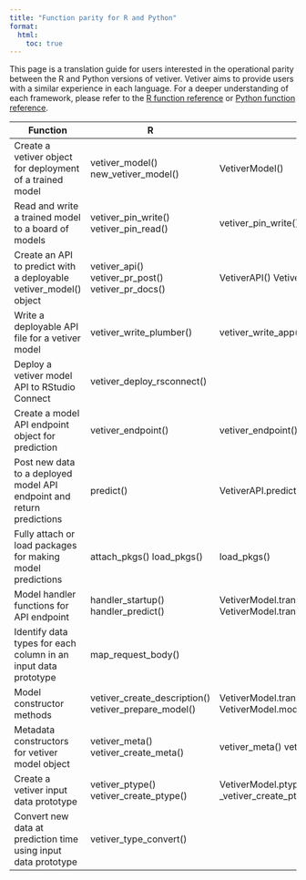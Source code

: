 ```yaml
---
title: "Function parity for R and Python"
format:
  html:
    toc: true
---
```


This page is a translation guide for users interested in the operational parity between the R and Python versions of vetiver.
Vetiver aims to provide users with a similar experience in each language.
For a deeper understanding of each framework, please refer to the [R function reference](https://vetiver.tidymodels.org/reference/) or [Python function reference](https://tidymodels.github.io/vetiver-python).

| Function                                                              | R                                                    | Python                                                                              |
|-----------------------------------------------------------------------|------------------------------------------------------|-------------------------------------------------------------------------------------|
| Create a vetiver object for deployment of a trained model             | vetiver_model() new_vetiver_model()                  | VetiverModel()                                                                      |
| Read and write a trained model to a board of models                   | vetiver_pin_write() vetiver_pin_read()               | vetiver_pin_write() vetiver_pin_read()                                              |
| Create an API to predict with a deployable vetiver_model() object     | vetiver_api() vetiver_pr_post() vetiver_pr_docs()    | VetiverAPI() VetiverAPI.vetiver_post()                                              |
| Write a deployable API file for a vetiver model                       | vetiver_write_plumber()                              | vetiver_write_app()                                                                 |
| Deploy a vetiver model API to RStudio Connect                         | vetiver_deploy_rsconnect()                           |                                                                                     |
| Create a model API endpoint object for prediction                     | vetiver_endpoint()                                   | vetiver_endpoint()                                                                  |
| Post new data to a deployed model API endpoint and return predictions | predict(<vetiver_endpoint>)                          | VetiverAPI.predict()                                                                |
| Fully attach or load packages for making model predictions            | attach_pkgs() load_pkgs()                            | load_pkgs()                                                                         |
| Model handler functions for API endpoint                              | handler_startup() handler_predict()                  | VetiverModel.translator.handler_startup() VetiverModel.translator.handler_predict() |
| Identify data types for each column in an input data prototype        | map_request_body()                                   |                                                                                     |
| Model constructor methods                                             | vetiver_create_description() vetiver_prepare_model() | VetiverModel.translator.create_description() VetiverModel.model()                   |
| Metadata constructors for vetiver model object                        | vetiver_meta() vetiver_create_meta()                 | vetiver_meta() vetiver_create_meta()                                                |
| Create a vetiver input data prototype                                 | vetiver_ptype() vetiver_create_ptype()               | VetiverModel.ptype() \_vetiver_create_ptype()                                       |
| Convert new data at prediction time using input data prototype        | vetiver_type_convert()                               |                                                                                     |
